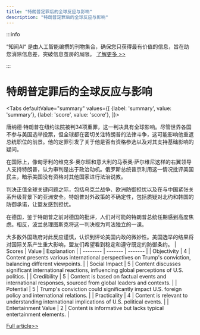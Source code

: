 ```yaml
---
title: "特朗普定罪后的全球反应与影响"
description: "特朗普定罪后的全球反应与影响"
---
```



:::info

“知闻AI“ 是由人工智能编撰的刊物集合，确保您只获得最有价值的信息，旨在助您消除信息差，突破信息茧房的局限。  [了解更多 >>](/zh-Hans/docs/guides)

:::

# 特朗普定罪后的全球反应与影响


<Tabs
	defaultValue="summary"
	values={[
	{label: 'summary', value: 'summary'},
	{label: 'score', value: 'score'},
]}>
<TabItem value="summary">


唐纳德·特朗普在纽约法院被判34项重罪，这一判决具有全球影响。尽管世界各国不参与美国选举投票，但全球都在密切关注特朗普的法律斗争，这可能影响他重返总统职位的前景。他的定罪引发了关于他是否有资格参选以及对其支持基础影响的疑问。

在国际上，像匈牙利的维克多·奥尔班和意大利的马泰奥·萨尔维尼这样的右翼领导人支持特朗普，认为审判是出于政治动机。俄罗斯总统普京利用这一情况批评美国民主，暗示美国没有资格对其他国家进行法治说教。

判决正值全球关键问题之际，包括乌克兰战争、欧洲防御担忧以及在与中国紧张关系升级背景下的亚洲安全。特朗普对外政策的不确定性，包括质疑对北约和韩国的防御承诺，让盟友感到担忧。

在德国，鉴于特朗普之前对德国的批评，人们对可能的特朗普总统任期感到高度焦虑。相反，波兰总理图斯克将这一判决视为司法独立的一课。

大多数外国政府对此反应谨慎，认识到评论美国内政的微妙性。美国选举的结果将对国际关系产生重大影响，盟友们希望看到稳定和遵守既定的防御条约。
</TabItem>
<TabItem value="score">
	| Scores     | Value   | Explanation |
	| -------- | ------- | ------- |
	| Objectivity  | 4    | Content presents various international perspectives on Trump's conviction, balancing different viewpoints.    |
	| Social Impact | 5     | Content discusses significant international reactions, influencing global perceptions of U.S. politics.    |
	| Credibility    | 5    | Content is based on factual events and international responses, sourced from global leaders and contexts.    |
	| Potential    | 5    | Trump's conviction could significantly impact U.S. foreign policy and international relations.    |
	| Practicality    | 4    | Content is relevant to understanding international implications of U.S. political events.    |
	| Entertainment Value    | 2    | Content is informative but lacks typical entertainment elements.    |
</TabItem>
</Tabs>

[Full article>>](https://www.nytimes.com/2024/05/31/world/asia/trump-conviction-world-reaction.html)
